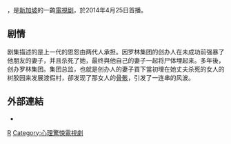 {{engname|《日落洞》|''Entangled''}}，是[[新加坡|新加坡]]的一齣[[電視剧|電視剧]]，於2014年4月25日首播。

==剧情==
剧集描述的是上一代的恩怨由两代人承担。因罗林集团的创办人在未成功前强暴了他朋友的妻子，并且杀死了她，最终與他自己的妻子一起将尸体埋起来。多年後，创办罗林集团。集团总监，也就是创办人的妻子買下當初埋在她丈夫杀死的女人的树胶园来发展渡假村，卻发现了那女人的[[骨骸|骨骸]]，引发了一连串的风波。

==外部連結==
*{{douban|25897430}}

[[Category:2014年新加坡電視劇集|R]]
[[Category:心理驚悚電視劇|Category:心理驚悚電視劇]]